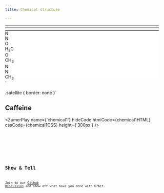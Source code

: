 ```yaml
---
title: Chemical structure

---
```



<div class="bigbang" style="background: white">
  <div class="gravity-spot">
    <div class="orbit-0">
      <div class="satellite  at-center ">
        <div class="gravity-spot">
          <div class="orbit-2 ">
            <div class="vector grow-0.7x outer-orbit angle-0"
              style="height: 7px; background: transparent; border-top: 1px solid currentColor;border-bottom: 1px solid currentColor;">
            </div>
            <div class="vector grow-0.7x outer-orbit angle-180"></div>
            <div class="vector grow-0.7x outer-orbit angle-240"
              style="height: 7px; background: transparent; border-top: 1px solid currentColor;border-bottom: 1px solid currentColor;">
            </div>
            <div class="vector grow-0.7x outer-orbit angle-300"></div>
          </div>
          <div class="orbit-2 ">
            <div class="side"></div>
            <div class="side"></div>
            <div class="side"></div>
            <div class="side"></div>
            <div class="side"></div>
            <div class="side"></div>
          </div>
          <div class="orbit-2 ">
            <div class="satellite angle-180" style="background: white;">N</div>
            <div class="satellite angle-300" style="background: white;">N</div>
          </div>
          <div class="orbit-4 range-180 ccw fit-range">
            <div class="satellite inner-orbit" style="background: white;">O</div>
            <div class="satellite " style="background: white;">
             <div class="capsule">H<sub>3</sub>C</div>
            </div>
            <div class="satellite" style="background: white;">O</div>
            <div class="satellite " style="background: white;">
             <div class="capsule">CH<sub>3</sub></div>
             </div>
          </div>
        </div>
      </div>
    </div>
    <div class="orbit-4 shrink-90 ">
      <div class="satellite angle-90 ">
        <div class="gravity-spot">
          <div class="orbit-2  shrink-30 ">
            <div class="vector grow-0.7x outer-orbit angle-18"></div>
          </div>
          <div class="orbit-2 shrink-60 from-36">
            <div class="side" style="background: transparent;">
            </div>
            <div class="side">
            </div>
            <div class="side" style="background: transparent;">
            </div>
            <div class="side">
            </div>
            <div class="side" style="background: transparent;">
            </div>
          </div>
          <div class="orbit-2 shrink-30 from-36">
            <div class="side"></div>
            <div class="side"></div>
            <div class="side"></div>
            <div class="side"></div>
            <div class="side"></div>
          </div>
          <div class="orbit-2 shrink-30">
            <div class="satellite angle-18" style="background: white;">N</div>
            <div class="satellite angle-165" style="background: white;">N</div>
          </div>
          <div class="orbit-4 shrink-30">
            <div class="satellite angle-18" style="background: white;">
            <div class="capsule">CH<sub>3</sub></div>
            </div>
          </div>
        </div>
      </div>
    </div>
  </div>
</div>
`

.satellite {
  border: none
}`

## Caffeine 

<ZumerPlay name={'chemical1'} hideCode htmlCode={chemical1HTML}  cssCode={chemical1CSS} height={'300px'} />

<Tabs>
  <TabItem label="HTML" icon="seti:html" >
    <Code code={chemical1HTML} lang="html" wrap/>
  </TabItem>
  <TabItem label="CSS" icon="seti:css" >
    <Code code={chemical1CSS} lang="css" wrap/>
  </TabItem>
</Tabs>

## Show & Tell

Join to our [Github Discussion](https://github.com/zumerlab/orbit/discussions/15)  and show off what have you done with Orbit.


